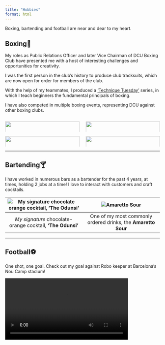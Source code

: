 ```yaml
---
title: "Hobbies"
format: html
---
```


Boxing, bartending and football are near and dear to my heart.

## Boxing🥊

My roles as Public Relations Officer and later Vice Chairman of DCU Boxing Club have presented me with a host of interesting challenges and opportunities for creativity.

I was the first person in the club's history to produce club tracksuits, which are now open for order for members of the club.

With the help of my teammates, I produced a ['Technique Tuesday'](https://www.instagram.com/p/C4sYSKHMEDU/) series, in which I teach beginners the fundamental principals of boxing.

I have also competed in multiple boxing events, representing DCU against other boxing clubs.

::: columns
::: column
![](DCU_exhibition.jpg){width=100%}
:::

::: column
![](Boxing_derek.jpg){width=100%}
:::
:::

::: columns
::: column
![](Boxing_team.jpg){width=100%}
:::

::: column
![](Boxing_tt.jpg){width=100%}
:::
:::

---


## Bartending🍸

I have worked in numerous bars as a bartender for the past 4 years, at times, holding 2 jobs at a time! I love to interact with customers and craft cocktails. 

| ![My signature chocolate orange cocktail, 'The Odunsi'](Bartending.jpg) | ![Amaretto Sour](Amaretto.jpg) |
|:--:|:--:|
| *My signature* chocolate-orange cocktail, **'The Odunsi'** | One of my most commonly ordered drinks, the **Amaretto Sour** |


---


## Football⚽

One shot, one goal. Check out my goal against Robo keeper at Barcelona's Nou Camp stadium!

<video width="400" controls>
  <source src="Barca_goal.mp4" type="video/mp4">
</video>



